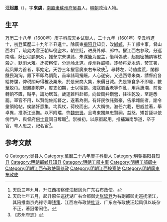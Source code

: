 '''汪起鳳'''（{{bd|？||？|catIdx=}}），字'''來虞'''，[[南直隶|南直隶]][[蘇州府|蘇州府]][[吴县|吴县]]人，[[明朝|明朝]]政治人物。

== 生平 ==
万历二十八年（1600年）庚子科应天乡试舉人，二十九年（1601年）辛丑科進士，初登萬歷二十九年辛丑進士。除廣東[[揭阳县|揭阳县]]知县，改[[邯郸|邯郸]]，升工部主事，督山西木厂，疏劾内官王朝纵役盗木，朝坐贬，进员外郎、郎中。擢江西右参政，分巡南瑞，妖民程鹏聚众，推孽宗朱谋赣、朱谋坒为盟主，僭稱偽號，起鳳密捕鹏等杖殺之，默消大难。迁按察使，分巡岭北道。虔州兵鼓噪，逐参将夏永清，焚其署，起凤罪为首者，事始定。天啓三年擢官廣東右布政使<ref>天启三年九月，升江西按察使汪起凤为广东右布政使。</ref>，尋轉左，時值歲荒，闔郡饑民洶洶。鳳下車即為調劑，首率諸司捐賑，人心遂安。又通西粤米商，請督府各給符牒，俾税關毋得榷及粟米，於是米商大集，米價日減。先是軍食多不即發，數至脱巾。起鳳剔夙弊，度支如期，士以宿飽。海寇[[劉香老|劉香老]]等作亂，用兵惠潮，前後轉餉不匱，賊平，論功居首。歲運雜料赴都，向皆衛弁鑽營，往往乾没，至是悉罷。軍官不用，以賢能佐貳督之，遂著為例。有奸民依託勢豪，告承雜餉者，諭令彚領給帖，俟諸奸悉集，均與杖，荷校而出，人大稱快。涖任六載，恩威並著，舉卓異，推浙江巡撫。以不附璫，忤[[魏忠贤|魏忠贤]]。且粤東獨無忠賢祠，益怒，矯旨誣以依傍門戶，與督府[[何士晋|何士晋]]同日奪職<ref>天启七年五月，起升原任巡抚湖广右佥都御史[[张延登|张延登]]为右副都御史巡抚浙江，其陪推南京光禄寺卿[[钱策|钱策]]、江西左布政使[[杜诗|杜诗]]、广东左布政使汪起凤俱以岐杂不正，著冠带闲住。</ref>。崇禎初，以原銜起用，推補海南學道，卒于官，粤人思之，祀名宦<ref>《苏州府志》</ref>。

==参考文献==
{{reflist}}

{{萬曆二十九年辛丑科殿試金榜}}

{{Authority control}}

{{DEFAULTSORT:}}
[[Category:汪姓|Q]]
[[Category:吴县人|Category:吴县人]]
[[Category:萬曆二十八年庚子科舉人|Category:萬曆二十八年庚子科舉人]]
[[Category:明朝揭阳县知县|Category:明朝揭阳县知县]]
[[Category:明朝邯郸县知县|Category:明朝邯郸县知县]]
[[Category:明朝工部主事|Category:明朝工部主事]]
[[Category:明朝工部郎中|Category:明朝工部郎中]]
[[Category:明朝江西布政使司參政|Category:明朝江西布政使司參政]]
[[Category:明朝江西按察使|Category:明朝江西按察使]]
[[Category:明朝廣東布政使|Category:明朝廣東布政使]]